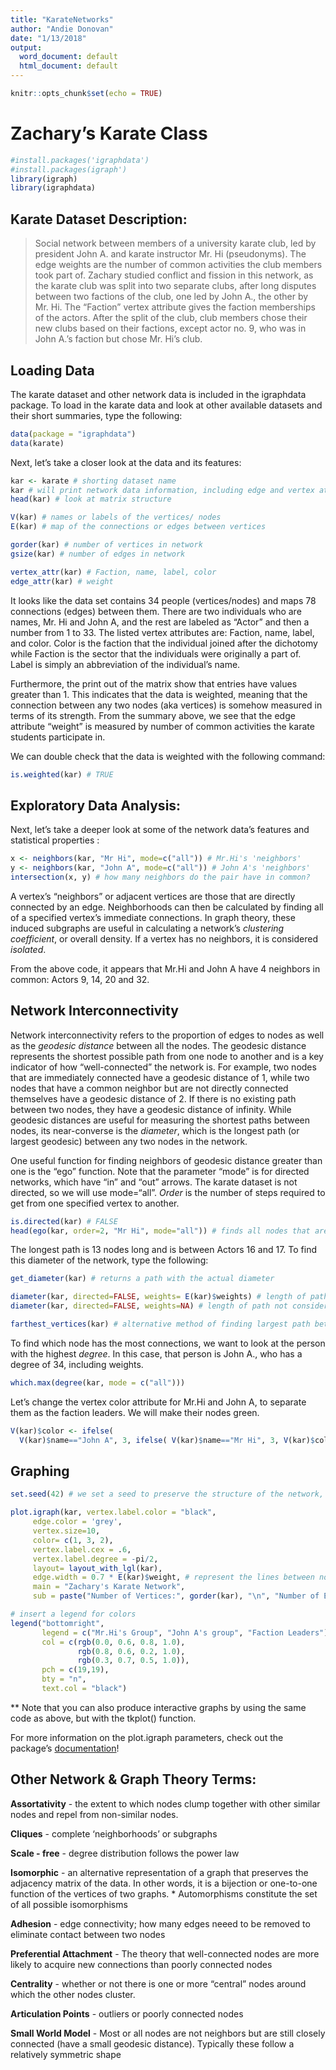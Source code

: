 ```yaml
---
title: "KarateNetworks"
author: "Andie Donovan"
date: "1/13/2018"
output:
  word_document: default
  html_document: default
---
```


```r
knitr::opts_chunk$set(echo = TRUE)
```

# Zachary's Karate Class

```r
#install.packages('igraphdata')
#install.packages(igraph')
library(igraph)
library(igraphdata)
```

## Karate Dataset Description:

> Social network between members of a university karate club, led by president John A. and karate instructor Mr. Hi (pseudonyms). The edge weights are the number of common activities the club members took part of. Zachary studied conflict and fission in this network, as the karate club was split into two separate clubs, after long disputes between two factions of the club, one led by John A., the other by Mr. Hi. The "Faction" vertex attribute gives the faction memberships of the actors. After the split of the club, club members chose their new clubs based on their factions, except actor no. 9, who was in John A.'s faction but chose Mr. Hi's club.

## Loading Data

The karate dataset and other network data is included in the igraphdata package. To load in the karate data and look at other available datasets and their short summaries, type the following:

```r
data(package = "igraphdata")
data(karate)
```

Next, let's take a closer look at the data and its features:

```r
kar <- karate # shorting dataset name
kar # will print network data information, including edge and vertex attributes
head(kar) # look at matrix structure

V(kar) # names or labels of the vertices/ nodes
E(kar) # map of the connections or edges between vertices

gorder(kar) # number of vertices in network
gsize(kar) # number of edges in network

vertex_attr(kar) # Faction, name, label, color
edge_attr(kar) # weight
```
It looks like the data set contains 34 people (vertices/nodes) and maps 78 connections (edges) between them. There are two individuals who are names, Mr. Hi and John A, and the rest are labeled as "Actor" and then a number from 1 to 33. The listed vertex attributes are: Faction, name, label, and color. Color is the faction that the individual joined after the dichotomy while Faction is the sector that the individuals were originally a part of. Label is simply an abbreviation of the individual's name. 

Furthermore, the print out of the matrix show that entries have values greater than 1. This indicates that the data is weighted, meaning that the connection between any two nodes (aka vertices) is somehow measured in terms of its strength. From the summary above, we see that the edge attribute "weight" is measured by number of common activities the karate students participate in. 

We can double check that the data is weighted with the following command:

```r
is.weighted(kar) # TRUE
```

## Exploratory Data Analysis:

Next, let's take a deeper look at some of the network data's features and statistical properties :

```r
x <- neighbors(kar, "Mr Hi", mode=c("all")) # Mr.Hi's 'neighbors'
y <- neighbors(kar, "John A", mode=c("all")) # John A's 'neighbors'
intersection(x, y) # how many neighbors do the pair have in common?
```

A vertex's "neighbors" or adjacent vertices are those that are directly connected by an edge. Neighborhoods can then be calculated by finding all of a specified vertex's immediate connections. In graph theory, these induced subgraphs are useful in calculating a network's *clustering coefficient*, or overall density. If a vertex has no neighbors, it is considered *isolated*.  

From the above code, it appears that Mr.Hi and John A have 4 neighbors in common: Actors 9, 14, 20 and 32.


## Network Interconnectivity

Network interconnectivity refers to the proportion of edges to nodes as well as the *geodesic distance* between all the nodes. The geodesic distance represents the shortest possible path from one node to another and is a key indicator of how "well-connected" the network is. For example, two nodes that are immediately connected have a geodesic distance of 1, while two nodes that have a common neighbor but are not directly connected themselves have a geodesic distance of 2. If there is no existing path between two nodes, they have a geodesic distance of infinity. While geodesic distances are useful for measuring the shortest paths between nodes, its near-converse is the *diameter*, which is the longest path (or largest geodesic) between any two nodes in the network. 

One useful function for finding neighbors of geodesic distance greater than one is the "ego" function. Note that the parameter "mode" is for directed networks, which have "in" and "out" arrows. The karate dataset is not directed, so we will use mode="all". *Order* is the number of steps required to get from one specified vertex to another.  

```r
is.directed(kar) # FALSE
head(ego(kar, order=2, "Mr Hi", mode="all")) # finds all nodes that are within two steps of Mr. Hi. 
```

The longest path is 13 nodes long and is between Actors 16 and 17. To find this diameter of the network, type the following:

```r
get_diameter(kar) # returns a path with the actual diameter

diameter(kar, directed=FALSE, weights= E(kar)$weights) # length of path considering weights (one of the edge attributes)
diameter(kar, directed=FALSE, weights=NA) # length of path not considering weights

farthest_vertices(kar) # alternative method of finding largest path between any two people
```

To find which node has the most connections, we want to look at the person with the highest *degree*. In this case, that person is John A., who has a degree of 34, including weights. 

```r
which.max(degree(kar, mode = c("all")))
```

Let's change the vertex color attribute for Mr.Hi and John A, to separate them as the faction leaders. We will make their nodes green. 

```r
V(kar)$color <- ifelse(
  V(kar)$name=="John A", 3, ifelse( V(kar)$name=="Mr Hi", 3, V(kar)$color))
```

## Graphing

```r
set.seed(42) # we set a seed to preserve the structure of the network, which would otherwise randomly change everytime the code chunk is run. 

plot.igraph(kar, vertex.label.color = "black",
     edge.color = 'grey',
     vertex.size=10,
     color= c(1, 3, 2), 
     vertex.label.cex = .6, 
     vertex.label.degree = -pi/2,
     layout= layout_with_lgl(kar),
     edge.width = 0.7 * E(kar)$weight, # represent the lines between nodes as a function of the edge weight attribute. 
     main = "Zachary's Karate Network",
     sub = paste("Number of Vertices:", gorder(kar), "\n", "Number of Edges:", gsize(kar)))

# insert a legend for colors
legend("bottomright", 
       legend = c("Mr.Hi's Group", "John A's group", "Faction Leaders"), 
       col = c(rgb(0.0, 0.6, 0.8, 1.0), 
               rgb(0.8, 0.6, 0.2, 1.0),
               rgb(0.3, 0.7, 0.5, 1.0)), 
       pch = c(19,19), 
       bty = "n", 
       text.col = "black")
```

** Note that you can also produce interactive graphs by using the same code as above, but with the tkplot() function. 

For more information on the plot.igraph parameters, check out the package's [documentation](http://igraph.org/r/doc/)!


## Other Network & Graph Theory Terms:

**Assortativity** - the extent to which nodes clump together with other similar nodes and repel from non-similar nodes.

**Cliques** - complete 'neighborhoods' or subgraphs

**Scale - free** - degree distribution follows the power law

**Isomorphic** - an alternative representation of a graph that preserves the adjacency matrix of the data. In other words, it is a bijection or one-to-one function of the vertices of two graphs. 
  * Automorphisms constitute the set of all possible isomorphisms

**Adhesion** - edge connectivity; how many edges neeed to be removed to eliminate contact between two nodes

**Preferential Attachment** - The theory that well-connected nodes are more likely to acquire new connections than poorly connected nodes

**Centrality** - whether or not there is one or more "central" nodes around which the other nodes cluster. 

**Articulation Points** - outliers or poorly connected nodes

**Small World Model** - Most or all nodes are not neighbors but are still closely connected (have a small geodesic distance). Typically these follow a relatively symmetric shape
